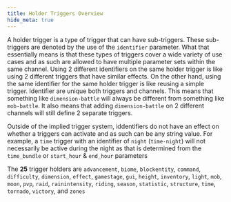 ```yaml
---
title: Holder Triggers Overview
hide_meta: true
---
```


A holder trigger is a type of trigger that can have sub-triggers. These sub-triggers are denoted by the use of the
`identifier` parameter. What that essentially means is that these types of triggers cover a wide variety of use cases
and as such are allowed to have multiple parameter sets within the same channel. Using 2 different identifiers on the
same holder trigger is like using 2 different triggers that have similar effects. On the other hand, using the same
identifier for the same holder trigger is like reusing a simple trigger. Identifier are unique both triggers and
channels. This means that something like `dimension-battle` will always be different from something like `mob-battle`.
It also means that adding `dimension-battle` on 2 different channels will still define 2 separate triggers.

Outside of the implied trigger system, iddentifiers do not have an effect on whether a triggers can activate and as
such can be any string value. For example, a `time` trigger with an identifier of `night` (`time-night`) will not
necessarily be active during the night as that is determined from the `time_bundle` or `start_hour` & `end_hour`
parameters

The **25** trigger holders are `advancement`, `biome`, `blockentity`, `command`, `difficulty`, `dimension`, `effect`,
 `gamestage`, `gui`, `height`, `inventory`, `light`, `mob`, `moon`, `pvp`, `raid`, `rainintensity`, `riding`, `season`,
 `statistic`, `structure`, `time`, `tornado`, `victory`, and `zones`